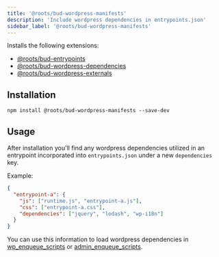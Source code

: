 ```yaml
---
title: '@roots/bud-wordpress-manifests'
description: 'Include wordpress dependencies in entrypoints.json'
sidebar_label: '@roots/bud-wordpress-manifests'
---
```


Installs the following extensions:

- [@roots/bud-entrypoints](bud-entrypoints.mdx)
- [@roots/bud-wordpress-dependencies](https://github.com/roots/bud/tree/main/sources/@roots/bud-wordpress-dependencies)
- [@roots/bud-wordpress-externals](https://github.com/roots/bud/tree/main/sources/@roots/bud-wordpress-externals)

## Installation

```npm2yarn
npm install @roots/bud-wordpress-manifests --save-dev
```

## Usage

After installation you'll find any wordpress dependencies utilized in an entrypoint incorporated into `entrypoints.json` under a new `dependencies` key.

Example:

```json title="entrypoints.json"
{
  "entrypoint-a": {
    "js": ["runtime.js", "entrypoint-a.js"],
    "css": ["entrypoint-a.css"],
    "dependencies": ["jquery", "lodash", "wp-i18n"]
  }
}
```

You can use this information to load wordpress dependencies in [wp_enqueue_scripts](https://developer.wordpress.org/reference/hooks/wp_enqueue_scripts/) or [admin_enqueue_scripts](https://developer.wordpress.org/reference/hooks/admin_enqueue_scripts/).
